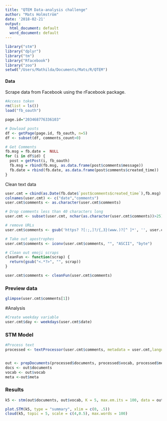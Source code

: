 ```yaml
---
title: "QTEM Data-analysis challenge"
author: "Mats Holmström"
date: '2018-02-21'
output:
  html_document: default
  word_document: default
---
```


```r
library("stm")
library("dplyr")
library("tm")
library("Rfacebook")
library("zoo")
setwd("/Users/Mathilda/Documents/Mats/R/QTEM")
```

#### Data
Scrape data from Facebook using the rFacebook package. 

```r
#Access token
rm(list = ls())
load("fb_oauth")

page.id="203468776336103"

# Dowload posts
df <- getPage(page.id, fb_oauth, n=5) 
df <- subset(df, comments_count>0)

# Get Comments
fb.msg = fb.date =  NULL
for (i in df$id) {
  post = getPost(i, fb_oauth)
  fb.msg = rbind(fb.msg, as.data.frame(post$comments$message))
  fb.date = rbind(fb.date, as.data.frame(post$comments$created_time))
}
```

Clean text data
```r
user.cmt = cbind(as.Date(fb.date$`post$comments$created_time`),fb.msg)
colnames(user.cmt) <- c("date","comments")
user.cmt$comments <- as.character(user.cmt$comments)

# Drop comments less than 40 characters long 
user.cmt <- subset(user.cmt, nchar(as.character(user.cmt$comments))>25)

# remove URLs
user.cmt$comments <- gsub('https? ?[:;,]?/{,3}(www.)?[^ ]*', '', user.cmt$comments) 

# Take out apostrophes
user.cmt$comments <- iconv(user.cmt$comments, "", "ASCII", "byte")

# Clean out emoji scraps
cleanFun <- function(scrap) {
  return(gsub("<.*?>", "", scrap))
}

user.cmt$comments <- cleanFun(user.cmt$comments)


```


### Preview data
```r
glimpse(user.cmt$comments[1])
```

#Analysis
```r
#Create weekday variable
user.cmt$day <- weekdays(user.cmt$date)
```

### STM Model
```r
#Process text
processed <- textProcessor(user.cmt$comments, metadata = user.cmt,language = "en", wordLengths = c(3, Inf), striphtml = T)


out <- prepDocuments(processed$documents, processed$vocab, processed$meta, lower.thresh = 1)
docs <- out$documents
vocab <- out$vocab
meta <-out$meta
```

### Results
```r
k5 <- stm(out$documents, out$vocab, K = 5, max.em.its = 100, data = out$meta, init.type = "Spectral")

plot.STM(k5, type = "summary", xlim = c(0, .5))
cloud(k5, topic = 5, scale = c(4,0.5), max.words = 100)

```



